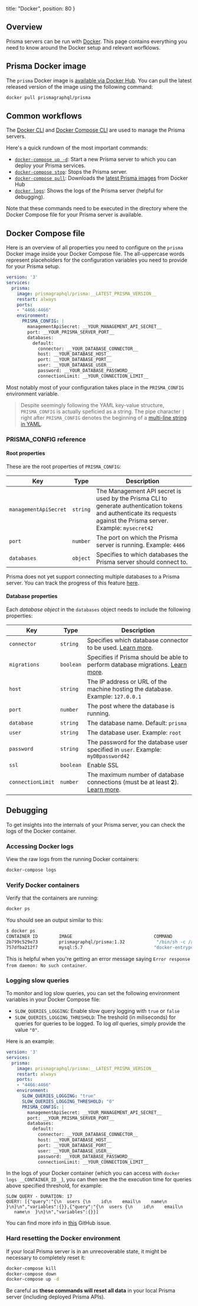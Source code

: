 
  title: "Docker",
  position: 80
}

## Overview

Prisma servers can be run with [Docker](https://www.docker.com/). This page contains everything you need to know around the Docker setup and relevant worfklows.

## Prisma Docker image

The `prisma` Docker image is [available via Docker Hub](https://hub.docker.com/r/prismagraphql/prisma/). You can pull the latest released version of the image using the following command:

```bash
docker pull prismagraphql/prisma
```

## Common workflows

The [Docker CLI](https://docs.docker.com/engine/reference/commandline/cli) and [Docker Compose CLI](https://docs.docker.com/compose/reference/) are used to manage the Prisma servers.

Here's a quick rundown of the most important commands:

- [`docker-compose up -d`](https://docs.docker.com/compose/reference/up/): Start a new Prisma server to which you can deploy your Prisma services.
- [`docker-compose stop`](https://docs.docker.com/compose/reference/stop/): Stops the Prisma server.
- [`docker-compose pull`](https://docs.docker.com/compose/reference/pull/): Downloads the [latest Prisma images](https://hub.docker.com/r/prismagraphql/prisma/tags/) from Docker Hub
- [`docker logs`](https://docs.docker.com/compose/reference/logs/): Shows the logs of the Prisma server (helpful for debugging).

Note that these commands need to be executed in the directory where the Docker Compose file for your Prisma server is available.

## Docker Compose file

Here is an overview of all properties you need to configure on the `prisma` Docker image inside your Docker Compose file. The all-uppercase words represent placeholders for the configuration variables you need to provide for your Prisma setup.

```yml
version: '3'
services:
  prisma:
    image: prismagraphql/prisma:__LATEST_PRISMA_VERSION__
    restart: always
    ports:
    - "4466:4466"
    environment:
      PRISMA_CONFIG: |
        managementApiSecret: __YOUR_MANAGEMENT_API_SECRET__
        port: __YOUR_PRISMA_SERVER_PORT__
        databases:
          default:
            connector: __YOUR_DATABASE_CONNECTOR__
            host: __YOUR_DATABASE_HOST__
            port: __YOUR_DATABASE_PORT__
            user: __YOUR_DATABASE_USER__
            password: __YOUR_DATABASE_PASSWORD__
            connectionLimit: __YOUR_CONNECTION_LIMIT__
```

Most notably most of your configuration takes place in the `PRISMA_CONFIG` environment variable.

> Despite seemingly following the YAML key-value structure, `PRISMA_CONFIG` is actually speficied as a string. The pipe character `|` right after `PRISMA_CONFIG` denotes the beginning of a [multi-line string in YAML](http://symfony.com/doc/current/components/yaml/yaml_format.html). 

### PRISMA_CONFIG reference

#### Root properties

These are the root properties of `PRISMA_CONFIG`:

| Key | Type | Description | 
| --- | --- | --- | 
| `managementApiSecret` | `string` | The Management API secret is used by the Prisma CLI to generate authentication tokens and authenticate its requests against the Prisma server. Example: `mysecret42`  | 
| `port` | `number` | The port on which the Prisma server is running. Example:  `4466` | 
| `databases` | `object` | Specifies to which databases the Prisma server should connect to. | 

<Warning>

Prisma does not yet support connecting multiple databases to a Prisma server. You can track the progress of this feature [here](https://github.com/prisma/prisma/issues/2873).

</Warning>

#### Database properties

Each _database object_ in the `databases` object needs to include the following properties:

| Key | Type  | Description | 
| --- | --- | --- | 
| `connector` | `string` | Specifies which database connector to be used. [Learn more](jgfs).
| `migrations` | `boolean` | Specifies if Prisma should be able to perform database migrations. [Learn more](jgfs#database-migrations).
| `host` | `string` | The IP address or URL of the machine hosting the database. Example: `127.0.0.1` |
| `port` | `number` | The post where the database is running. | 
| `database` | `string` | The database name. Default: `prisma` |
| `user` | `string` | The database user. Example: `root` | 
| `password` | `string` | The password for the database user specified in `user`. Example: `myDBpassword42` | 
| `ssl` | `boolean` | Enable SSL |
| `connectionLimit` | `number` | The maximum number of database connections (must be at least **2**). [Learn more](jgfs#managing-database-connections).


## Debugging

To get insights into the internals of your Prisma server, you can check the logs of the Docker container.

### Accessing Docker logs

View the raw logs from the running Docker containers:

```bash
docker-compose logs
```

### Verify Docker containers

Verify that the containers are running:

```bash
docker ps
```

You should see an output similar to this:

```bash
$ docker ps
CONTAINER ID        IMAGE                               COMMAND                  CREATED             STATUS              PORTS                    NAMES
2b799c529e73        prismagraphql/prisma:1.32            "/bin/sh -c /app/sta…"   17 hours ago        Up 7 hours          0.0.0.0:4466->4466/tcp   myapp_prisma_1
757dfba212f7        mysql:5.7                           "docker-entrypoint.s…"   17 hours ago        Up 7 hours          3306/tcp                 prisma-db
```

This is helpful when you're getting an error message saying `Error response from daemon: No such container`.

### Logging slow queries

To monitor and log slow queries, you can set the following environment variables in your Docker Compose file:

- `SLOW_QUERIES_LOGGING`: Enable slow query logging with `true` or `false` 
- `SLOW_QUERIES_LOGGING_THRESHOLD`: The treshold (in miliseconds) for queries for queries to be logged. To log _all_ queries, simply provide the value `"0"`.

Here is an example:

```yml
version: '3'
services:
  prisma:
    image: prismagraphql/prisma:__LATEST_PRISMA_VERSION__
    restart: always
    ports:
    - "4466:4466"
    environment:
      SLOW_QUERIES_LOGGING: "true"
      SLOW_QUERIES_LOGGING_THRESHOLD: "0"
      PRISMA_CONFIG: |
        managementApiSecret: __YOUR_MANAGEMENT_API_SECRET__
        port: __YOUR_PRISMA_SERVER_PORT__
        databases:
          default:
            connector: __YOUR_DATABASE_CONNECTOR__
            host: __YOUR_DATABASE_HOST__
            port: __YOUR_DATABASE_PORT__
            user: __YOUR_DATABASE_USER__
            password: __YOUR_DATABASE_PASSWORD__
            connectionLimit: __YOUR_CONNECTION_LIMIT__
```

In the logs of your Docker container (which you can access with `docker logs __CONTAINER_ID__`), you can then see the the execution time for queries above specified threshold, for example:

```
SLOW QUERY - DURATION: 17
QUERY: [{"query":"{\n  users {\n    id\n    email\n    name\n  }\n}\n","variables":{}},{"query":"{\n  users {\n    id\n    email\n
   name\n  }\n}\n","variables":{}}]
```

You can find more info in [this](https://github.com/prisma/prisma/issues/3210) GitHub issue.

### Hard resetting the Docker environment

If your local Prisma server is in an unrecoverable state, it might be necessary to completely reset it:

```bash
docker-compose kill
docker-compose down
docker-compose up -d
```

<Warning>

Be careful as **these commands will reset all data** in your local Prisma server (including deployed Prisma APIs).

</Warning>
